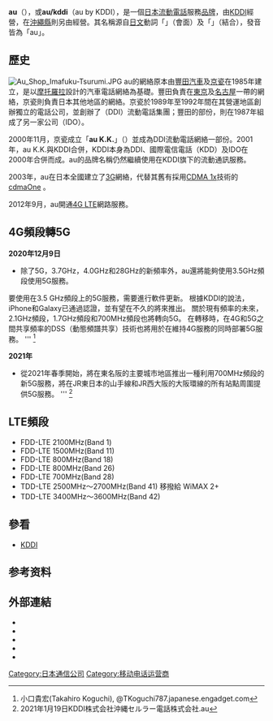 {{lowercase|title=au (行動電話)}}
{{noteTA
|T=zh-hans:au (移动电话); zh-hant:au (行動電話); 
}}
{{Infobox company 
| name   = au by KDDI
| logo   = [[File:Au_2012_newlogo.svg|au logo]]
| type   = 公开
| foundation     = {{start date|2000|11|1}}
| location       = {{JPN}}[[东京都|东京都]][[千代田区|千代田区]][[饭田桥|饭田桥]]
| key_people     = 
| industry       = [[无线|无线]]服务
| products       = Chaku-Uta-Full, [[LISMO|LISMO]]
| revenue        = 
| net_income     = 
| num_employees  = 
| parent         = [[KDDI|KDDI]]
| homepage       = {{URL|https://www.au.com}}
}}

'''au'''（{{lang-ja|エーユー}}），或'''au/kddi'''（au by KDDI），是一個[[日本|日本]][[流動電話|流動電話]]服務[[品牌|品牌]]，由[[KDDI|KDDI]]經營，在[[沖繩縣|沖繩縣]]則另由{{link-ja|沖繩行動電話|沖縄セルラー電話}}經營。其名稱源自[[日文|日文]]動詞「{{lang|ja|会う}}」（會面）及「{{lang|ja|合う}}」（結合），發音皆為「au」。

== 歷史 ==
[[File:Au_Shop_Imafuku-Tsurumi.JPG|thumb]]
au的網絡原本由[[豐田汽車|豐田汽車]]及[[京瓷|京瓷]]在1985年建立，是以[[摩托羅拉|摩托羅拉]]設計的汽車電話網絡為基礎。豐田負責在[[東京|東京]]及[[名古屋|名古屋]]一帶的網絡，京瓷則負責日本其他地區的網絡。京瓷於1989年至1992年間在其營運地區創辦獨立的電話公司，並創辦了{{link-ja|第二電電|第二電電}}（DDI）流動電話集團；豐田的部份，則在1987年組成了另一家公司{{link-ja|日本行動通訊|日本移動通信}}（IDO）。

2000年11月，京瓷成立「'''au K.K.'''」（{{lang|ja|株式会社エーユー}}）並成為DDI流動電話網絡一部份。2001年，au K.K.與KDDI合併，KDDI本身為DDI、國際電信電話（KDD）及IDO在2000年合併而成。au的品牌名稱仍然繼續使用在KDDI旗下的流動通訊服務。

2003年，au在日本全國建立了[[3G|3G]]網絡，代替其舊有採用[[CDMA|CDMA 1x]]技術的[[cdmaOne|cdmaOne]] 。

2012年9月，au開通[[4G_LTE|4G LTE]]網路服務。

== 4G頻段轉5G ==
'''2020年12月9日'''
*除了5G，3.7GHz，4.0GHz和28GHz的新頻率外，au還將能夠使用3.5GHz頻段使用5G服務。
要使用在3.5 GHz頻段上的5G服務，需要進行軟件更新。 根據KDDI的說法，iPhone和Galaxy已通過認證，並有望在不久的將來推出。
關於現有頻率的未來，2.1GHz頻段，1.7GHz頻段和700MHz頻段也將轉向5G。 在轉移時，在4G和5G之間共享頻率的DSS（動態頻譜共享）技術也將用於在維持4G服務的同時部署5G服務。 ''' <ref>小口貴宏(Takahiro Koguchi), @TKoguchi787{{Cite web|title= au、既存周波数の5G化を12月中旬開始　まず3.5GHz帯から|url= https://japanese.engadget.com/kddi-5g-011314242.html|access-date= 2021-02-22|archive-date= 2021-01-19|archive-url= https://web.archive.org/web/20210119191748/https://japanese.engadget.com/kddi-5g-011314242.html}}.japanese.engadget.com</ref>

'''2021年'''
*從2021年春季開始，將在東名阪的主要城市地區推出一種利用700MHz頻段的新5G服務，將在JR東日本的山手線和JR西大阪的大阪環線的所有站點周圍提供5G服務。 ''' <ref>2021年1月19日KDDI株式会社沖縄セルラー電話株式会社{{Cite web|title= 5Gサービスエリアの拡大予定について|url= https://www.au.com/information/topic/mobile/2021-001/|access-date= 2021-02-22|archive-date= 2021-04-08|archive-url= https://web.archive.org/web/20210408010347/https://www.au.com/information/topic/mobile/2021-001/}}.au</ref>

==LTE頻段==
*FDD-LTE 2100MHz(Band 1)
*FDD-LTE 1500MHz(Band 11)
*FDD-LTE 800MHz(Band 18)
*FDD-LTE 800MHz(Band 26)
*FDD-LTE 700MHz(Band 28)
*TDD-LTE 2500MHz～2700MHz(Band 41)  移撥給 WiMAX 2+
*TDD-LTE 3400MHz～3600MHz(Band 42)

== 參看 ==
*[[KDDI|KDDI]]

== 参考资料 ==
{{reflist}}

== 外部連結 ==
* {{Official|https://www.au.com/}}
* {{Facebook|aubyKDDI}}
* {{Instagram|au_official}}
* {{Twitter|au_official}}
* {{YouTube|channel=UCnHmD0XBFFMnA3zhL85zL3g}}


[[Category:日本通信公司|Category:日本通信公司]]
[[Category:移动电话运营商|Category:移动电话运营商]]